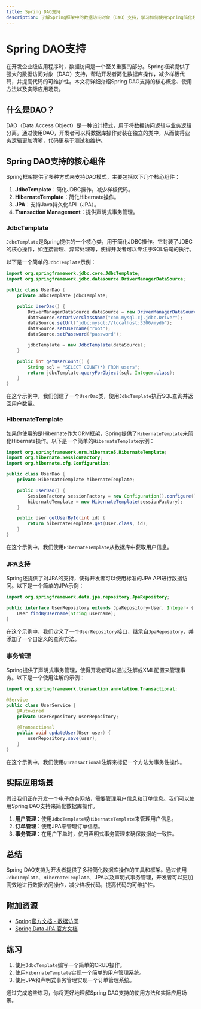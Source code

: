 ```yaml
---
title: Spring DAO支持
description: 了解Spring框架中的数据访问对象（DAO）支持，学习如何使用Spring简化数据库操作。
---
```


# Spring DAO支持

在开发企业级应用程序时，数据访问是一个至关重要的部分。Spring框架提供了强大的数据访问对象（DAO）支持，帮助开发者简化数据库操作，减少样板代码，并提高代码的可维护性。本文将详细介绍Spring DAO支持的核心概念、使用方法以及实际应用场景。

## 什么是DAO？

DAO（Data Access Object）是一种设计模式，用于将数据访问逻辑与业务逻辑分离。通过使用DAO，开发者可以将数据库操作封装在独立的类中，从而使得业务逻辑更加清晰，代码更易于测试和维护。

## Spring DAO支持的核心组件

Spring框架提供了多种方式来支持DAO模式，主要包括以下几个核心组件：

1. **JdbcTemplate**：简化JDBC操作，减少样板代码。
2. **HibernateTemplate**：简化Hibernate操作。
3. **JPA**：支持Java持久化API（JPA）。
4. **Transaction Management**：提供声明式事务管理。

### JdbcTemplate

`JdbcTemplate`是Spring提供的一个核心类，用于简化JDBC操作。它封装了JDBC的核心操作，如连接管理、异常处理等，使得开发者可以专注于SQL语句的执行。

以下是一个简单的`JdbcTemplate`示例：

```java
import org.springframework.jdbc.core.JdbcTemplate;
import org.springframework.jdbc.datasource.DriverManagerDataSource;

public class UserDao {
    private JdbcTemplate jdbcTemplate;

    public UserDao() {
        DriverManagerDataSource dataSource = new DriverManagerDataSource();
        dataSource.setDriverClassName("com.mysql.cj.jdbc.Driver");
        dataSource.setUrl("jdbc:mysql://localhost:3306/mydb");
        dataSource.setUsername("root");
        dataSource.setPassword("password");

        jdbcTemplate = new JdbcTemplate(dataSource);
    }

    public int getUserCount() {
        String sql = "SELECT COUNT(*) FROM users";
        return jdbcTemplate.queryForObject(sql, Integer.class);
    }
}
```

在这个示例中，我们创建了一个`UserDao`类，使用`JdbcTemplate`执行SQL查询并返回用户数量。

### HibernateTemplate

如果你使用的是Hibernate作为ORM框架，Spring提供了`HibernateTemplate`来简化Hibernate操作。以下是一个简单的`HibernateTemplate`示例：

```java
import org.springframework.orm.hibernate5.HibernateTemplate;
import org.hibernate.SessionFactory;
import org.hibernate.cfg.Configuration;

public class UserDao {
    private HibernateTemplate hibernateTemplate;

    public UserDao() {
        SessionFactory sessionFactory = new Configuration().configure().buildSessionFactory();
        hibernateTemplate = new HibernateTemplate(sessionFactory);
    }

    public User getUserById(int id) {
        return hibernateTemplate.get(User.class, id);
    }
}
```

在这个示例中，我们使用`HibernateTemplate`从数据库中获取用户信息。

### JPA支持

Spring还提供了对JPA的支持，使得开发者可以使用标准的JPA API进行数据访问。以下是一个简单的JPA示例：

```java
import org.springframework.data.jpa.repository.JpaRepository;

public interface UserRepository extends JpaRepository<User, Integer> {
    User findByUsername(String username);
}
```

在这个示例中，我们定义了一个`UserRepository`接口，继承自`JpaRepository`，并添加了一个自定义的查询方法。

### 事务管理

Spring提供了声明式事务管理，使得开发者可以通过注解或XML配置来管理事务。以下是一个使用注解的示例：

```java
import org.springframework.transaction.annotation.Transactional;

@Service
public class UserService {
    @Autowired
    private UserRepository userRepository;

    @Transactional
    public void updateUser(User user) {
        userRepository.save(user);
    }
}
```

在这个示例中，我们使用`@Transactional`注解来标记一个方法为事务性操作。

## 实际应用场景

假设我们正在开发一个电子商务网站，需要管理用户信息和订单信息。我们可以使用Spring DAO支持来简化数据库操作。

1. **用户管理**：使用`JdbcTemplate`或`HibernateTemplate`来管理用户信息。
2. **订单管理**：使用JPA来管理订单信息。
3. **事务管理**：在用户下单时，使用声明式事务管理来确保数据的一致性。

## 总结

Spring DAO支持为开发者提供了多种简化数据库操作的工具和框架。通过使用`JdbcTemplate`、`HibernateTemplate`、JPA以及声明式事务管理，开发者可以更加高效地进行数据访问操作，减少样板代码，提高代码的可维护性。

## 附加资源

- [Spring官方文档 - 数据访问](https://docs.spring.io/spring-framework/docs/current/reference/html/data-access.html)
- [Spring Data JPA 官方文档](https://docs.spring.io/spring-data/jpa/docs/current/reference/html/)

## 练习

1. 使用`JdbcTemplate`编写一个简单的CRUD操作。
2. 使用`HibernateTemplate`实现一个简单的用户管理系统。
3. 使用JPA和声明式事务管理实现一个订单管理系统。

通过完成这些练习，你将更好地理解Spring DAO支持的使用方法和实际应用场景。